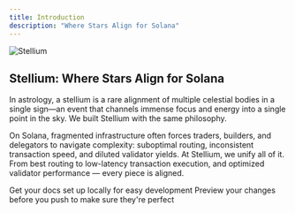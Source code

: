 ```yaml
---
title: Introduction
description: "Where Stars Align for Solana"
---
```


<img
  src="/images/hero.png"
  alt="Stellium"
/>


## Stellium: Where Stars Align for Solana

In astrology, a stellium is a rare alignment of multiple celestial bodies in a single sign—an event that channels immense focus and energy into a single point in the sky. We built Stellium with the same philosophy.

On Solana, fragmented infrastructure often forces traders, builders, and delegators to navigate complexity: suboptimal routing, inconsistent transaction speed, and diluted validator yields. At Stellium, we unify all of it. From best routing to low-latency transaction execution, and optimized validator performance — every piece is aligned.


<CardGroup cols={2}>
  <Card
    title="Products"
    icon="pen-to-square"
    href="products/overview"
  >
    Get your docs set up locally for easy development
  </Card>
  <Card
    title="Preview Changes"
    icon="image"
    href="https://mintlify.com/docs/development"
  >
    Preview your changes before you push to make sure they're perfect
  </Card>
</CardGroup>

